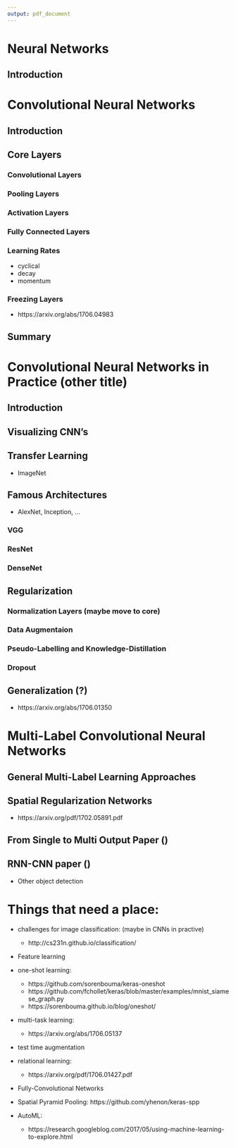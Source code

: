 ```yaml
---
output: pdf_document
---
```


# Neural Networks \label{ch:nn}

## Introduction

# Convolutional Neural Networks

## Introduction

## Core Layers

### Convolutional Layers

### Pooling Layers

### Activation Layers

### Fully Connected Layers

### Learning Rates

+ cyclical
+ decay
+ momentum

### Freezing Layers

+ https://arxiv.org/abs/1706.04983

## Summary

# Convolutional Neural Networks in Practice (other title)

## Introduction

## Visualizing CNN's

## Transfer Learning

+ ImageNet

## Famous Architectures

+ AlexNet, Inception, ...

### VGG

### ResNet

### DenseNet

## Regularization

### Normalization Layers (maybe move to core)

### Data Augmentaion

### Pseudo-Labelling and Knowledge-Distillation

### Dropout

## Generalization (?)

+ https://arxiv.org/abs/1706.01350

# Multi-Label Convolutional Neural Networks

## General Multi-Label Learning Approaches

## Spatial Regularization Networks

+ https://arxiv.org/pdf/1702.05891.pdf

## From Single to Multi Output Paper ()

## RNN-CNN paper ()

+ Other object detection

# Things that need a place:

+ challenges for image classification: (maybe in CNNs in practive)

    + http://cs231n.github.io/classification/

+ Feature learning
+ one-shot learning:

    + https://github.com/sorenbouma/keras-oneshot
    + https://github.com/fchollet/keras/blob/master/examples/mnist_siamese_graph.py
    + https://sorenbouma.github.io/blog/oneshot/
    
+ multi-task learning:

    + https://arxiv.org/abs/1706.05137
    
+ test time augmentation
+ relational learning: 

    + https://arxiv.org/pdf/1706.01427.pdf

+ Fully-Convolutional Networks
+ Spatial Pyramid Pooling: https://github.com/yhenon/keras-spp
+ AutoML:

    + https://research.googleblog.com/2017/05/using-machine-learning-to-explore.html

